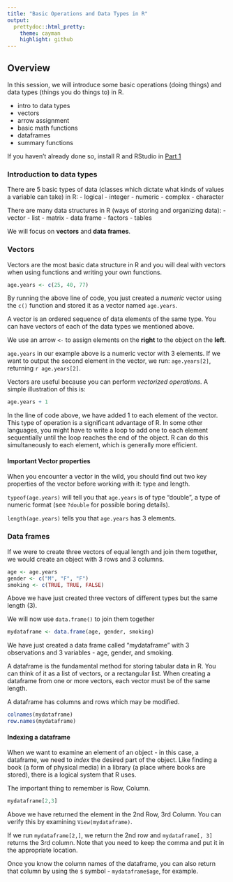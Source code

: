 ```yaml
---
title: "Basic Operations and Data Types in R"
output:
  prettydoc::html_pretty:
    theme: cayman
    highlight: github
---
```


## Overview
In this session, we will introduce some basic operations (doing things) and data
types (things you do things to) in R.

- intro to data types
- vectors
- arrow assignment
- basic math functions
- dataframes
- summary functions

If you haven't already done so, install R and RStudio in 
[Part 1](https://timothytsai.github.io/CI670/part1_install_r.html)

### Introduction to data types
There are 5 basic types of data (classes which dictate what kinds of values a 
variable can take) in R:
- logical
- integer
- numeric
- complex
- character

There are many data structures in R (ways of storing and organizing data):
- vector
- list
- matrix
- data frame
- factors
- tables

We will focus on **vectors** and **data frames**.

### Vectors

Vectors are the most basic data structure in R and you will deal with vectors
when using functions and writing your own functions.

```r
age.years <- c(25, 40, 77)
```

By running the above line of code, you just created a *numeric* vector using the
`c()` function and stored it as a vector named `age.years`.  

A vector is an ordered sequence of data elements of the same type.  You can have
vectors of each of the data types we mentioned above.

We use an arrow `<-` to assign elements on the **right** to the object on 
the **left**.

`age.years` in our example above is a numeric vector with 3 elements.  If we
want to output the second element in the vector, we run: `age.years[2]`, 
returning `r age.years[2]`.

Vectors are useful because you can perform *vectorized operations*.  A simple
illustration of this is:

```r
age.years + 1
```

In the line of code above, we have added 1 to each element of the vector.  This
type of operation is a significant advantage of R.  In some other languages,
you might have to write a loop to add one to each element sequentially until the
loop reaches the end of the object.  R can do this simultaneously to each
element, which is generally more efficient.

#### Important Vector properties

When you encounter a vector in the wild, you should find out two key properties
of the vector before working with it: type and length.

`typeof(age.years)` will tell you that `age.years` is of type "double", a type
of numeric format (see `?double` for possible boring details).

`length(age.years)` tells you that `age.years` has 3 elements.

### Data frames

If we were to create three vectors of equal length and join them together, we
would create an object with 3 rows and 3 columns.

```r
age <- age.years
gender <- c("M", "F", "F")
smoking <- c(TRUE, TRUE, FALSE)
```

Above we have just created three vectors of different types but the same length
(3).

We will now use `data.frame()` to join them together

```r
mydataframe <- data.frame(age, gender, smoking)
```

We have just created a data frame called "mydataframe" with 3 observations and 3
variables - age, gender, and smoking.

A dataframe is the fundamental method for storing tabular data in R.  You can 
think of it as a list of vectors, or a rectangular list.  When creating a
dataframe from one or more vectors, each vector must be of the same length.

A dataframe has columns and rows which may be modified.

```r
colnames(mydataframe)
row.names(mydataframe)
```

#### Indexing a dataframe

When we want to examine an element of an object - in this case, a dataframe, we
need to *index* the desired part of the object.  Like finding a book (a form of
physical media) in a library (a place where books are stored), there is a
logical system that R uses.

The important thing to remember is Row, Column.

```r
mydataframe[2,3]
```

Above we have returned the element in the 2nd Row, 3rd Column.  You can verify
this by examining `View(mydataframe)`.

If we run `mydataframe[2,]`, we return the 2nd row and `mydataframe[, 3]` returns
the 3rd column.  Note that you need to keep the comma and put it in the 
appropriate location.

Once you know the column names of the dataframe, you can also return that column
by using the `$` symbol - `mydataframe$age`, for example.